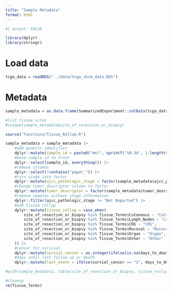 ```yaml
---
title: "Sample Metadata"
format: html
---
```


```r

#| output: FALSE

library(dplyr)
library(stringr)

```


# Load data
```r

tcga_data = readRDS("../data/tcga_skcm_data.RDS")

```

# Metadata
```r

sample_metadata = as.data.frame(SummarizedExperiment::colData(tcga_data))

#list tissue sites
#unique(sample_metadata$site_of_resection_or_biopsy)

source("functions/Tissue_Rollup.R")

sample_metadata = sample_metadata |> 
    #add generic identifier
    dplyr::mutate(sample_id = paste0("mel", sprintf('%0.3d', 1:length(sample_metadata$patient)))) |> 
    #move sample id to front
    dplyr::select(sample_id, everything()) |> 
    #remove columns
    dplyr::select(!contains("paper_")) |> 
    #turn stage into factor
    dplyr::mutate(ajcc_pathologic_stage = factor(sample_metadata$ajcc_pathologic_stage), .keep = "unused") |> 
    #change tumor_descriptor column to factor
    dplyr::mutate(tumor_descriptor = factor(sample_metadata$tumor_descriptor, levels = c("Primary", "Metastatic"))) |> 
    #remove samples without stage information
    dplyr::filter(ajcc_pathologic_stage != "Not Reported") |> 
    #add tissue rollup
    dplyr::mutate(tissue_rollup = case_when(
        site_of_resection_or_biopsy %in% Tissue_Terms$Cutaneous ~ "Cutanous",
        site_of_resection_or_biopsy %in% Tissue_Terms$Lymph_Nodes ~ "Lymph_Nodes",
        site_of_resection_or_biopsy %in% Tissue_Terms$CNS ~ "CNS",
        site_of_resection_or_biopsy %in% Tissue_Terms$Mucosal ~ "Mucosal",
        site_of_resection_or_biopsy %in% Tissue_Terms$Organ ~ "Organ",
        site_of_resection_or_biopsy %in% Tissue_Terms$Other ~ "Other"
    )) |> 
    #censor for survival
    dplyr::mutate(survial_censor = as.integer(ifelse(is.na(days_to_death) == TRUE, "0", "1"))) |> 
    #days until last follow up or death
    dplyr::mutate(last_event = ifelse(survial_censor == "1", days_to_death, days_to_last_follow_up))

#with(sample_metadata, table(site_of_resection_or_biopsy, tissue_rollup))

#cleanup
rm(Tissue_Terms)

```


